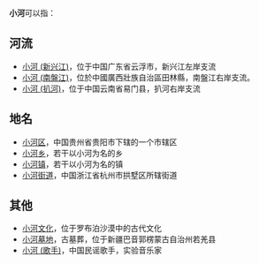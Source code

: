 '''小河'''可以指：

==河流==
* [[小河_(新兴江)|小河 (新兴江)]]，位于中国广东省云浮市，新兴江左岸支流
* [[小河_(南盤江)|小河 (南盤江)]]，位於中國廣西壯族自治區田林縣，南盤江右岸支流。
* [[小河_(扒河)|小河 (扒河)]]，位于中国云南省易门县，扒河右岸支流

==地名==
* [[小河区|小河区]]，中国贵州省贵阳市下辖的一个市辖区
* [[小河乡|小河乡]]，若干以小河为名的乡
* [[小河镇|小河镇]]，若干以小河为名的镇
* [[小河街道|小河街道]]，中国浙江省杭州市拱墅区所辖街道

==其他==
* [[小河文化|小河文化]]，位于罗布泊沙漠中的古代文化
* [[小河墓地|小河墓地]]，古墓葬，位于新疆巴音郭楞蒙古自治州若羌县
* [[小河_(歌手)|小河 (歌手)]]，中国民谣歌手，实验音乐家

{{disambig|Cat=二字中国地名消歧义|X}}